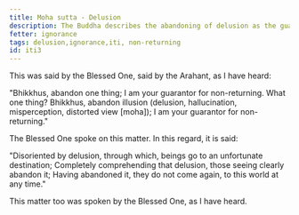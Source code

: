 ```yaml
---
title: Moha sutta - Delusion
description: The Buddha describes the abandoning of delusion as the guarantee for non-returning.
fetter: ignorance
tags: delusion,ignorance,iti, non-returning
id: iti3
---
```


This was said by the Blessed One, said by the Arahant, as I have heard:

"Bhikkhus, abandon one thing; I am your guarantor for non-returning. What one thing? Bhikkhus, abandon illusion (delusion, hallucination, misperception, distorted view [moha]); I am your guarantor for non-returning."

The Blessed One spoke on this matter. In this regard, it is said:

"Disoriented by delusion, through which,
beings go to an unfortunate destination;
Completely comprehending that delusion,
those seeing clearly abandon it;
Having abandoned it, they do not come again,
to this world at any time."

This matter too was spoken by the Blessed One, as I have heard.